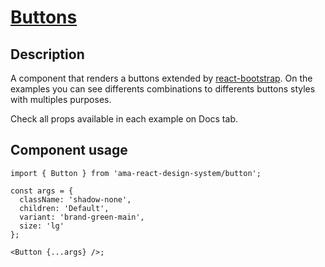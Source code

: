 
<Meta title="Components/Buttons/Buttons Docs" />

<h1 className="mb-32">
  <u>Buttons</u>
</h1>

<h2>Description </h2>
<p className="fs-16">
  A component that renders a buttons extended by <a href="https://react-bootstrap.github.io/">react-bootstrap</a>. On the examples you can
  see differents combinations to differents buttons styles with multiples purposes.
</p>
<p className="fs-16">Check all props available in each example on Docs tab.</p>

<h2>Component usage</h2>

```tsx
import { Button } from 'ama-react-design-system/button';

const args = {
  className: 'shadow-none',
  children: 'Default',
  variant: 'brand-green-main',
  size: 'lg'
};

<Button {...args} />;
```
